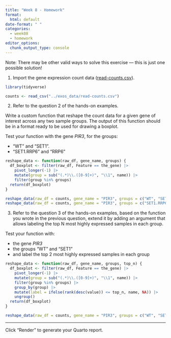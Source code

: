 ```yaml
---
title: "Week 8 - Homework"
format: 
  html: default
date-format: " "
categories: 
  - week08
  - homework
editor_options: 
  chunk_output_type: console
---
```


Note: There may be other valid ways to solve this exercise — this is just one possible solution!

1. Import the gene expression count data
([read-counts.csv](https://raw.githubusercontent.com/InforBio/ioc-r-2026/refs/heads/main/ioc_r/exos_data/read-counts.csv){target='_blank'}).

```r
library(tidyverse)

counts <- read_csv("../exos_data/read-counts.csv")
```

2. Refer to the question 2 of the hands-on examples.

Write a custom function that reshape the count data for a given gene of interest across any two sample groups.
The output of this function should be in a format ready to be used for drawing a boxplot.

Test your function with the gene *PIR3*, for the groups:

- "WT" and "SET1".
- "SET1.RRP6" and "RRP6"

```r
reshape_data <- function(raw_df, gene_name, groups) {
  df_boxplot <- filter(raw_df, Feature == the_gene) |>
    pivot_longer(-1) |>
    mutate(group = sub("(.*)\\.([0-9]+)", "\\1", name)) |> 
    filter(group %in% groups)
  return(df_boxplot)
}

reshape_data(raw_df = counts, gene_name = "PIR3", groups = c("WT", "SET1"))
reshape_data(raw_df = counts, gene_name = "PIR3", groups = c("SET1.RRP6", "RRP6"))
```

3. Refer to the question 3 of the hands-on examples,
based on the function you wrote in the previous question, 
extend it by adding an argument that allows labeling the top N most highly expressed samples in each group.

Test your function with:

- the gene *PIR3*
- the groups "WT" and "SET1"
- and label the top 2 most highly expressed samples in each group


```r
reshape_data <- function(raw_df, gene_name, groups, top_n) {
  df_boxplot <- filter(raw_df, Feature == the_gene) |>
    pivot_longer(-1) |>
    mutate(group = sub("(.*)\\.([0-9]+)", "\\1", name)) |> 
    filter(group %in% groups) |>
    group_by(group) |>
    mutate(label = ifelse(rank(desc(value)) <= top_n, name, NA)) |>
    ungroup()
  return(df_boxplot)
}

reshape_data(raw_df = counts, gene_name = "PIR3", groups = c("WT", "SET1"), top_n = 2)
```


---

Click "Render" to generate your Quarto report.

